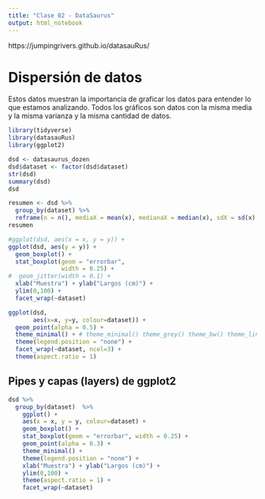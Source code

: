 ```yaml
---
title: "Clase 02 - DataSaurus"
output: html_notebook
---
```

https://jumpingrivers.github.io/datasauRus/

# Dispersión de datos

Estos datos muestran la importancia de graficar los datos para entender lo que estamos analizando. Todos los gráficos son datos con la misma media y la misma varianza y la misma cantidad de datos.

```r
library(tidyverse)
library(datasauRus)
library(ggplot2)
```

```r
dsd <- datasaurus_dozen
dsd$dataset <- factor(dsd$dataset)
str(dsd)
summary(dsd)
dsd
```


```r
resumen <- dsd %>% 
  group_by(dataset) %>% 
  reframe(n = n(), mediaX = mean(x), medianaX = median(x), sdX = sd(x), mediaY = mean(y), medianaY = median(y), sdY = sd(x))
resumen
```

```r
#ggplot(dsd, aes(x = x, y = y)) + 
ggplot(dsd, aes(y = y)) + 
  geom_boxplot() +
  stat_boxplot(geom = "errorbar",
               width = 0.25) +
#  geom_jitter(width = 0.1) +
  xlab("Muestra") + ylab("Largos (cm)") +
  ylim(0,100) + 
  facet_wrap(~dataset)
```


```r
ggplot(dsd,
       aes(x=x, y=y, colour=dataset)) +
  geom_point(alpha = 0.5) +
  theme_minimal() + # theme_minimal() theme_grey() theme_bw() theme_linedraw() theme_light() theme_dark() theme_minimal() theme_classic() theme_void()
  theme(legend.position = "none") +
  facet_wrap(~dataset, ncol=3) + 
  theme(aspect.ratio = 1)
```

## Pipes y capas (layers) de ggplot2
```r
dsd %>% 
  group_by(dataset)  %>% 
    ggplot() + 
    aes(x = x, y = y, colour=dataset) +
    geom_boxplot() +
    stat_boxplot(geom = "errorbar", width = 0.25) +
    geom_point(alpha = 0.3) +
    theme_minimal() + 
    theme(legend.position = "none") +
    xlab("Muestra") + ylab("Largos (cm)") +
    ylim(0,100) + 
    theme(aspect.ratio = 1) + 
    facet_wrap(~dataset)
```
